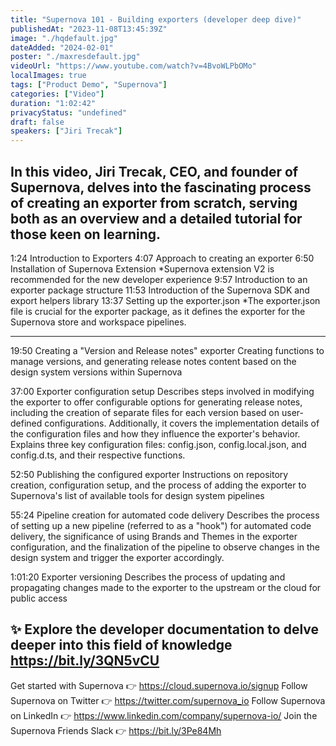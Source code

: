 ```yaml
---
title: "Supernova 101 - Building exporters (developer deep dive)"
publishedAt: "2023-11-08T13:45:39Z"
image: "./hqdefault.jpg"
dateAdded: "2024-02-01"
poster: "./maxresdefault.jpg"
videoUrl: "https://www.youtube.com/watch?v=4BvoWLPbOMo"
localImages: true
tags: ["Product Demo", "Supernova"]
categories: ["Video"]
duration: "1:02:42"
privacyStatus: "undefined"
draft: false
speakers: ["Jiri Trecak"]
---
```

In this video, Jiri Trecak, CEO, and founder of Supernova, delves into the fascinating process of creating an exporter from scratch, serving both as an overview and a detailed tutorial for those keen on learning. 
--------
1:24 Introduction to Exporters
4:07 Approach to creating an exporter
6:50 Installation of Supernova Extension
*Supernova extension V2 is recommended for the new developer experience
9:57 Introduction to an exporter package structure
11:53 Introduction of the Supernova SDK and export helpers library
13:37 Setting up the exporter.json
*The exporter.json file is crucial for the exporter package, as it defines the exporter for the Supernova store and workspace pipelines.

--------
19:50 Creating a "Version and Release notes" exporter
Creating functions to manage versions, and generating release notes content based on the design system versions within Supernova

37:00 Exporter configuration setup
Describes steps involved in modifying the exporter to offer configurable options for generating release notes, including the creation of separate files for each version based on user-defined configurations. Additionally, it covers the implementation details of the configuration files and how they influence the exporter's behavior. Explains three key configuration files: config.json, config.local.json, and config.d.ts, and their respective functions. 

52:50 Publishing the configured exporter
Instructions on repository creation, configuration setup, and the process of adding the exporter to Supernova's list of available tools for design system pipelines

55:24 Pipeline creation for automated code delivery
Describes the process of setting up a new pipeline (referred to as a "hook") for automated code delivery, the significance of using Brands and Themes in the exporter configuration, and the finalization of the pipeline to observe changes in the design system and trigger the exporter accordingly.

1:01:20 Exporter versioning
Describes the process of updating and propagating changes made to the exporter to the upstream or the cloud for public access

✨ Explore the developer documentation to delve deeper into this field of knowledge https://bit.ly/3QN5vCU
----------
Get started with Supernova 👉 https://cloud.supernova.io/signup
Follow Supernova on Twitter 👉  https://twitter.com/supernova_io
Follow Supernova on LinkedIn 👉 https://www.linkedin.com/company/supernova-io/
Join the Supernova Friends Slack 👉 https://bit.ly/3Pe84Mh
